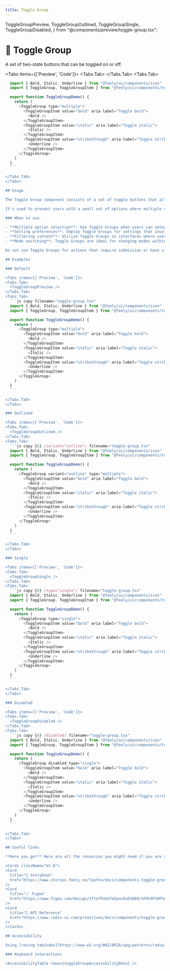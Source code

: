 ```yaml
---
title: Toggle Group
---
```


  ToggleGroupPreview,
  ToggleGroupOutlined,
  ToggleGroupSingle,
  ToggleGroupDisabled,
} from "@components/preview/toggle-group.tsx";

# 💠 Toggle Group

A set of two-state buttons that can be toggled on or off.

<Tabs items={['Preview', 'Code']}>
  <Tabs.Tab>
    <ToggleGroupPreview />
  </Tabs.Tab>
  <Tabs.Tab>
  ```js copy filename="toggle-group.tsx"
    import { Bold, Italic, Underline } from "@feely/ui/components/icon"
    import { ToggleGroup, ToggleGroupItem } from "@feely/ui/components/toggle-group"

    export function ToggleGroupDemo() {
      return (
        <ToggleGroup type="multiple">
          <ToggleGroupItem value="bold" aria-label="Toggle bold">
            <Bold />
          </ToggleGroupItem>
          <ToggleGroupItem value="italic" aria-label="Toggle italic">
            <Italic />
          </ToggleGroupItem>
          <ToggleGroupItem value="strikethrough" aria-label="Toggle strikethrough">
            <Underline />
          </ToggleGroupItem>
        </ToggleGroup>
      )
    }
    ```

  </Tabs.Tab>
</Tabs>

## Usage

The Toggle Group component consists of a set of toggle buttons that allow users to make multiple selections or toggle between different states.

It's used to present users with a small set of options where multiple choices are permissible and state changes are clear and immediate.

### When to use

- **Multiple option selection**: Use Toggle Groups when users can select more than one option and need to see their choices reflected instantly.
- **Setting preferences**: Employ Toggle Groups for settings that involve on/off switches, such as feature toggles.
- **Filtering content**: Utilize Toggle Groups in interfaces where users filter content based on a small set of attributes, like showing or hiding elements on a page.
- **Mode switching**: Toggle Groups are ideal for changing modes within an application, such as switching between different view types or themes.

Do not use Toggle Groups for actions that require submission or have significant consequences without confirmation.

## Examples

### Default

<Tabs items={['Preview', 'Code']}>
  <Tabs.Tab>
    <ToggleGroupPreview />
  </Tabs.Tab>
  <Tabs.Tab>
    ```js copy filename="toggle-group.tsx"
    import { Bold, Italic, Underline } from "@feely/ui/components/icon"
    import { ToggleGroup, ToggleGroupItem } from "@feely/ui/components/toggle-group"

    export function ToggleGroupDemo() {
      return (
        <ToggleGroup type="multiple">
          <ToggleGroupItem value="bold" aria-label="Toggle bold">
            <Bold />
          </ToggleGroupItem>
          <ToggleGroupItem value="italic" aria-label="Toggle italic">
            <Italic />
          </ToggleGroupItem>
          <ToggleGroupItem value="strikethrough" aria-label="Toggle strikethrough">
            <Underline />
          </ToggleGroupItem>
        </ToggleGroup>
      )
    }
    ```

  </Tabs.Tab>
</Tabs>

### Outlined

<Tabs items={['Preview', 'Code']}>
  <Tabs.Tab>
    <ToggleGroupOutlined />
  </Tabs.Tab>
  <Tabs.Tab>
    ```js copy {6} /variant="outline"/ filename="toggle-group.tsx"
    import { Bold, Italic, Underline } from "@feely/ui/components/icon"
    import { ToggleGroup, ToggleGroupItem } from "@feely/ui/components/toggle-group"

    export function ToggleGroupDemo() {
      return (
        <ToggleGroup variant="outline" type="multiple">
          <ToggleGroupItem value="bold" aria-label="Toggle bold">
            <Bold />
          </ToggleGroupItem>
          <ToggleGroupItem value="italic" aria-label="Toggle italic">
            <Italic />
          </ToggleGroupItem>
          <ToggleGroupItem value="strikethrough" aria-label="Toggle strikethrough">
            <Underline />
          </ToggleGroupItem>
        </ToggleGroup>
      )
    }
    ```

  </Tabs.Tab>
</Tabs>

### Single

<Tabs items={['Preview', 'Code']}>
  <Tabs.Tab>
    <ToggleGroupSingle />
  </Tabs.Tab>
  <Tabs.Tab>
    ```js copy {6} /type="single"/ filename="toggle-group.tsx"
    import { Bold, Italic, Underline } from "@feely/ui/components/icon"
    import { ToggleGroup, ToggleGroupItem } from "@feely/ui/components/toggle-group"

    export function ToggleGroupDemo() {
      return (
        <ToggleGroup type="single">
          <ToggleGroupItem value="bold" aria-label="Toggle bold">
            <Bold />
          </ToggleGroupItem>
          <ToggleGroupItem value="italic" aria-label="Toggle italic">
            <Italic />
          </ToggleGroupItem>
          <ToggleGroupItem value="strikethrough" aria-label="Toggle strikethrough">
            <Underline />
          </ToggleGroupItem>
        </ToggleGroup>
      )
    }
    ```

  </Tabs.Tab>
</Tabs>

### Disabled

<Tabs items={['Preview', 'Code']}>
  <Tabs.Tab>
    <ToggleGroupDisabled />
  </Tabs.Tab>
  <Tabs.Tab>
    ```js copy {6} /disabled/ filename="toggle-group.tsx"
    import { Bold, Italic, Underline } from "@feely/ui/components/icon"
    import { ToggleGroup, ToggleGroupItem } from "@feely/ui/components/toggle-group"

    export function ToggleGroupDemo() {
      return (
        <ToggleGroup disabled type="single">
          <ToggleGroupItem value="bold" aria-label="Toggle bold">
            <Bold />
          </ToggleGroupItem>
          <ToggleGroupItem value="italic" aria-label="Toggle italic">
            <Italic />
          </ToggleGroupItem>
          <ToggleGroupItem value="strikethrough" aria-label="Toggle strikethrough">
            <Underline />
          </ToggleGroupItem>
        </ToggleGroup>
      )
    }
    ```

  </Tabs.Tab>
</Tabs>

## Useful links

**Here you go!** Here are all the resources you might need if you are a designer, a developer or a content manager:

<Cards className="mt-8">
  <Card
    title="🤖 Storybook"
    href="https://www.stories.feely.so/?path=/docs/components-toggle-group--documentation"
  />
  <Card
    title="🪄 Figma"
    href="https://www.figma.com/design/Jfto7FUoU7mSpnv9uESD60/%F0%9F%9F%A0-feely---design-system?node-id=1063-304&t=nua4UmG9Iu1hfUAm-1"
  />
  <Card
    title="🐝 API Reference"
    href="https://www.radix-ui.com/primitives/docs/components/toggle-group#api-reference"
  />
</Cards>

## Accessibility

Using [roving tabindex](https://www.w3.org/WAI/ARIA/apg/patterns/radio/examples/radio/) to manage focus movement among items.

### Keyboard interactions

<AccessibilityTable rows={toggleGroupAccessibilityData} />
